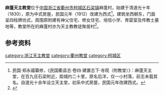 {{文物保护单位
| 级别 = 省级
| 省区市 = 浙江省
| 名称 = 麻蓬天主教堂
| 图片 = [[File:Mapeng_Catholic_Church_11_2015-06.JPG|260px]]<br><small>南面，2015年6月</small>
| 编号 = 6-297
| 分类 = 近现代重要史迹及代表性建筑
| 时代 = 清、民国
| 所在 = [[衢州市|衢州市]][[柯城区|柯城区]]
| 登录 = 2011年1月
}}
'''麻蓬天主教堂'''位于[[中国|中国]][[浙江省|浙江省]][[衢州市|衢州市]][[柯城区|柯城区]][[石梁镇_(衢州市)|石梁镇]]麻蓬村，始建于清道光十年（1830），原为中式房屋，民国元年（1912）改建为西式<ref>民国·郑永禧纂修，《民国衢县志·卷四·建置志下·寺观（附教堂）》：麻蓬天主堂，在百九庄石梁附近，距城约二十里，原名后洋，仅一小村落，前志未载其名。自道光十余年设立天主堂，初系中式房屋，民国元年改建西式。</ref>。建筑坐西朝东，门面呈四柱牌坊式，周围原附建有神父住宅、修女住宅、培信小学、育婴室及传教士墓地等，教堂所在的麻蓬村亦为天主教教徒聚居村<ref>{{cite web |url=http://qzrb.qz828.com/qzwb/html/2013-08/06/content_147426.htm|title=《跨越百年的麻蓬天主教堂》|accessdate=2015-10-08|work=|publisher=衢州日报}}</ref>。

==参考资料==
{{reflist|2}}
{{DEFAULTSORT:M麻}}
{{衢州市境内的浙江省文物保护单位}}

[[category:浙江天主教堂|category:浙江天主教堂]]
[[category:衢州教堂|category:衢州教堂]]
[[category:柯城区|category:柯城区]]